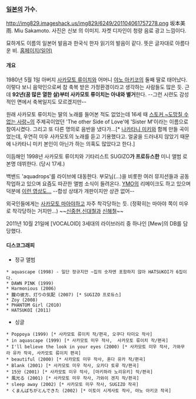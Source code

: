 === [[일본]]의 가수. ===
http://img829.imageshack.us/img829/6249/201104061757278.png
坂本美雨. Miu Sakamoto. 사진은 신보 <HATSUKOI>의 이미지. 자켓 디자인이 청량 음료 광고 느낌이다.

묘하게도 이름의 일본어 발음과 한국식 한자 읽기의 발음이 같다. 뜻은 글자대로 아름다운 비.
[http://www.miuskmt.com 홈페이지(일어)]

==== 개요 ====
1980년 5월 1일 아버지 [[사카모토 류이치]]와 어머니 [[야노 아키코]]의 둘째 딸로 태어났다. 이렇다 보니 음악인으로써 참 축복 받은 가정환경이라고 생각하는 사람들도 많은 듯. 근데 '''92년(꿈 많은 열한 살)부터 사카모토 류이치는 아내와 별거'''한다. --그런 시련도 감성적인 면에서 축복일지도 모르겠지만--

원래 사카모토 류이치는 딸의 노래를 들어본 적도 없었는데 16세 때 [[스토커 ~도망칠 수 없는 사랑~]]의 주제곡이었던 'The other Side of Love'에 'Sister M'이라는 이름으로 참여시켰다. 그리고 또 다른 명의로 음반을 냈다가...[* [[나카타니 미키]]와 함께 만들 곡이었는데, 우연히 미우 사카모토의 노래를 듣고 기용했다고. 얼굴을 드러내지 않았기 때문에 나카타니 미키 본인이 아닌가 하는 의혹도 많았다고 한다.]

이듬해인 1998년 사카모토 류이치와 기타리스트 SUGIZO'''가 프로듀스한''' 미니 앨범 <aquascape>로 본명 데뷔한다. (당시 17세.)

백밴드 'aquadrops'를 라이브에 대동한다. 부모님(...)을 비롯한 여러 뮤지션들과 공동작업하고 있으며 요즘도 따끈한 앨범 소식이 들려온다. [[YMO]]의 리메이크도 하고 있으며 덕분에 [http://www.youtube.com/watch?v=o-ZqCe-SAwk 이런 영상도...] --합성 상태가 개판이지만 상관 없어--

외국인들에게는 [[사카모토 마아야]]하고 자주 착각당하는 듯. (정확히는 마아야 쪽이 미우로 착각당하는 거지만...) ~~[[신중현]],[[신대철]]과 [[신해철]]~~

2011년 10월 21일에 [VOCALOID] 3세대의 라이브러리 중 하나인 [Mew]의 DB를 담당했다.

==== 디스코그래피 ====
* 정규 앨범
 * aquascape (1998) - 일단 정규지만 ~집의 숫자엔 포함하지 않아 HATSUKOI가 6집이다.
 * DAWN PINK (1999) 
 * Harmonious (2006)
 * 朧の彼方、灯りの気配 (2007) [* SUGIZO 프로듀스]
 * Zoy (2008) 
 * PHANTOM Girl (2010) 
 * HATSUKOI (2011) 

* 싱글
 * Poppoya (1999) [* 사카모토 류이치 작/편곡, 오쿠다 타미오 작사]
 * in aquascape (1999) [* 사카모토 미우 작사,  사카모토 류이치 작/편곡]
 * I'll believe the look in your eyes (2000) [* 사카모토 미우 작사, 가와무라 유카 작곡, 사카모토 류이치 편곡]
 * beautiful (2000) [* 사카모토 미우 작사, 혼다 유카 작/편곡]
 * Blank (2001) [* 사카모토 미우 작사, 오카다 토루 작/편곡]
 * 15分 (2001) [* 사카모토 미우 작사, [마키하라 노리유키] 작/편곡]
 * 風光る (2001) [* 사카모토 미우 작사, 가와이 겐지 작/편곡]
 * sleep away (2002) [* 사카모토 미우 작사, SUGIZO 작곡]
 * くまんばちがとんできた (2002) [* 이토이 시게사토 작사, 야노 아키코 작곡]
